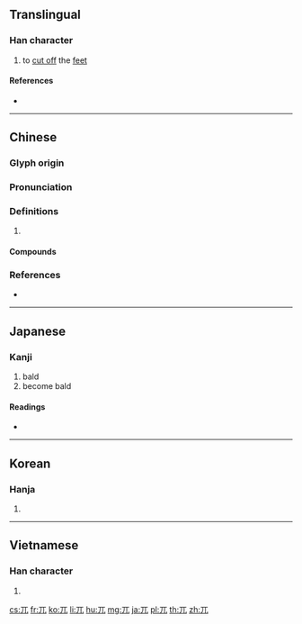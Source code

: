 {{character info/new}}
{{character info/new|⺎}}
{{character info/new|codepoint=0xFA0C}}
==Translingual==

===Han character===
{{Han char|rn=10|rad=儿|as=01|sn=3|four=10210|canj=MU|ids=⿱一儿}}

# to [[cut off]] the [[feet]]

====References====
* {{Han ref|kx=0123.020|dkj=01337|dj=0257.220|hdz=10264.050|uh=5140|ud=20800|bh=A461|bd=42081}}

----

==Chinese==
{{zh-forms}}

===Glyph origin===
{{Han etym}}

===Pronunciation===
{{zh-pron
|m=wù,wū,wāng
|c=ngat6
|mn=gu̍t
|mc=y
|oc=y
|cat=v
}}

===Definitions===
{{zh-hanzi}}

# {{rfdef|zh}}

====Compounds====
{{zh-der|保兀赤|兀傲|兀兀|兀兀禿禿|兀剌|兀剌赤|兀坐|兀子|兀是|兀朮|兀的|兀的不|兀立|兀者|兀自|兀臬|兀良|兀誰|兀那|兀鷲|兀鷹|可兀的|崒兀|捽兀|搖兀|旭烈兀|畏兀字|硉兀|突兀|軟兀剌|醉兀兀|陶兀|陶陶兀兀}}

===References===
* {{R:twedu|A00263}}

----

==Japanese==

===Kanji===
{{ja-kanji|grade=|rs=儿01}}

# bald
# become bald

====Readings====
* {{ja-readings|on=[[こつ]] (kotsu), [[ごつ]] (gotsu)|kun=[[たかい]] (takai), [[はげる]] (hageru), [[あしきる]] (ashikiru)}}

----

==Korean==

===Hanja===
{{ko-hanja|hangeul=올|rv=ol|mr=ol}}

# {{defn|lang=ko|sort=儿01}}

----

==Vietnamese==

===Han character===
{{vi-hantu|[[ngột]], [[ngát]], [[ngút]]|rs=儿01}}

# {{defn|lang=vi|sort=儿01}}

[[cs:兀]]
[[fr:兀]]
[[ko:兀]]
[[li:兀]]
[[hu:兀]]
[[mg:兀]]
[[ja:兀]]
[[pl:兀]]
[[th:兀]]
[[zh:兀]]